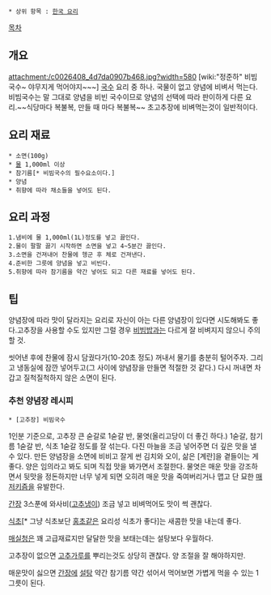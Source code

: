  * 상위 항목 : [[한국 요리]]

[[목차]]
== 개요 ==
attachment:/c0026408_4d7da0907b468.jpg?width=580
[wiki:"정준하" 비빔국수~ 야무지게 먹어야지~~~]
[[국수]] 요리 중 하나. 국물이 없고 양념에 비벼서 먹는다.
비빔국수는 말 그대로 양념을 비빈 국수이므로 양념의 선택에 따라 판이하게 다른 요리.~~식당마다 복불복, 만들 때 마다 복불복~~
초고추장에 비벼먹는것이 일반적이다.

== 요리 재료 ==
 * 소면(100g)
 * [[물]] 1,000ml 이상
 * 참기름[* 비빔국수의 필수요소이다.]
 * 양념
 * 취향에 따라 채소들을 넣어도 된다.

== 요리 과정 ==
 1.냄비에 물 1,000ml(1L)정도를 넣고 끓인다.
 2.물이 팔팔 끓기 시작하면 소면을 넣고 4~5분간 끓인다.
 3.소면을 건져내어 찬물에 헹군 후 체로 건져낸다.
 4.준비한 그릇에 양념을 넣고 비빈다.
 5.취향에 따라 참기름을 약간 넣어도 되고 다른 재료를 넣어도 된다.

== 팁 ==
양념장에 따라 맛이 달라지는 요리로 자신이 아는 다른 양념장이 있다면 시도해봐도 좋다.고추장을 사용할 수도 있지만 그럴 경우 [[비빔밥]]과는 다르게 잘 비벼지지 않으니 주의할 것.

씻어낸 후에 찬물에 잠시 담궜다가(10-20초 정도) 꺼내서 물기를 충분히 털어주자. 그리고 냉동실에 잠깐 넣어두고(그 사이에 양념장을 만들면 적절한 것 같다.) 다시 꺼내면 차갑고 질척질척하지 않은 소면이 된다.

=== 추천 양념장 레시피 ===
 * [고추장] 비빔국수

1인분 기준으로, 고추장 큰 숟갈로 1숟갈 반, 물엿(올리고당이 더 좋긴 하다.) 1숟갈, 참기름 1숟갈 반, 식초 1숟갈 정도를 잘 섞는다. 다진 마늘을 조금 넣어주면 더 깊은 맛을 낼 수 있다. 만든 양념장을 소면에 비비고 잘게 썬 김치와 오이, 삶은 [계란]을 곁들이는 게 좋다. 양은 임의라고 봐도 되며 직접 맛을 봐가면서 조절한다. 물엿은 매운 맛을 강조하면서 뒷맛을 정돈하지만 너무 넣게 되면 오히려 매운 맛을 죽여버리거나 맵고 단 묘한 [[매저키즘]]을 유발한다. 

[[간장]] 3스푼에 와사비([[고추냉이]]) 조금 넣고 비벼먹어도 맛이 썩 괜찮다.

[[식초]][* 그냥 식초보단 [[홍초]]같은 요리성 식초가 좋다]는 새콤한 맛을 내는데 좋다.

[[매실]]청은 꽤 고급재료지만 달달한 맛을 보태는데는 설탕보다 우월하다.

고추장이 없으면 [[고추가루]]를 뿌리는것도 상당히 괜찮다. 양 조절을 잘 해야하지만.

매운맛이 싫으면 [[간장]]에 [[설탕]] 약간 참기름 약간 섞어서 먹어보면 가볍게 먹을 수 있는 1그릇이 된다.
